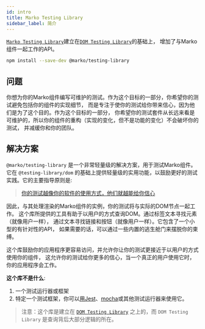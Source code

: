 ```yaml
---
id: intro
title: Marko Testing Library
sidebar_label: 简介
---
```


[`Marko Testing Library`](https://github.com/marko-js/testing-library)建立在[`DOM Testing Library`](dom-testing-library/intro.mdx)的基础上，
增加了与Marko组件一起工作的API。

```bash npm2yarn
npm install --save-dev @marko/testing-library
```

## 问题

你想为你的Marko组件编写可维护的测试。作为这个目标的一部分，你希望你的测试避免包括你的组件的实现细节，
而是专注于使你的测试给你带来信心，因为他们是为了这个目的。作为这个目标的一部分，
你希望你的测试套件从长远来看是可维护的，所以你的组件的重构（实现的变化，但不是功能的变化）不会破坏你的测试，
并减缓你和你的团队。

## 解决方案

`@marko/testing-library` 是一个非常轻量级的解决方案，用于测试Marko组件。
它在 `@testing-library/dom` 的基础上提供轻量级的实用功能，以鼓励更好的测试实践。它的主要指导原则是:

> [你的测试越像你的软件的使用方式，他们就越能给你信心](guiding-principles.mdx)

因此，与其处理渲染的Marko组件的实例，你的测试将与实际的DOM节点一起工作。
这个库所提供的工具有助于以用户的方式查询DOM。通过标签文本寻找元素（就像用户一样），
通过文本寻找链接和按钮（就像用户一样）。它包含了一个小型的有针对性的API，
如果需要的话，可以通过一些内置的逃生舱门来摆脱你的束缚。

这个库鼓励你的应用程序更容易访问，并允许你让你的测试更接近于以用户的方式使用你的组件，
这允许你的测试给你更多的信心，当一个真正的用户使用它时，你的应用程序会工作。

**这个库不是什么**:

1.  一个测试运行器或框架
2.  特定一个测试框架，你可以[用Jest](setup.mdx#jest)、[mocha](setup.mdx#mocha)或其他测试运行器来使用它。

> 注意：这个库是建立在 [`DOM Testing Library`](dom-testing-library/intro.mdx) 之上的，而 `DOM Testing Library` 是查询背后大部分逻辑的所在。
